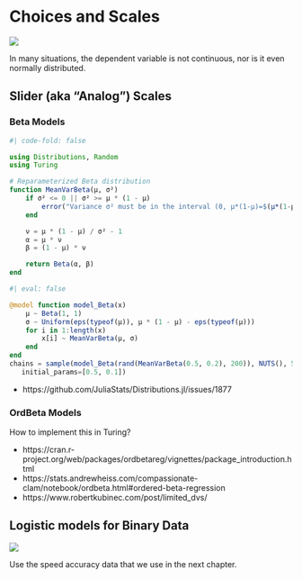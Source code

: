 # Choices and Scales

![](https://img.shields.io/badge/status-not_started-red)

In many situations, the dependent variable is not continuous, nor is it even normally distributed.

## Slider (aka "Analog") Scales 

### Beta Models 

```julia
#| code-fold: false

using Distributions, Random
using Turing

# Reparameterized Beta distribution
function MeanVarBeta(μ, σ²)
    if σ² <= 0 || σ² >= μ * (1 - μ)
        error("Variance σ² must be in the interval (0, μ*(1-μ)=$(μ*(1-μ))).")
    end

    ν = μ * (1 - μ) / σ² - 1
    α = μ * ν
    β = (1 - μ) * ν

    return Beta(α, β)
end
```

```julia
#| eval: false

@model function model_Beta(x)
    μ ~ Beta(1, 1)
    σ ~ Uniform(eps(typeof(μ)), μ * (1 - μ) - eps(typeof(μ)))
    for i in 1:length(x)
        x[i] ~ MeanVarBeta(μ, σ)
    end
end
chains = sample(model_Beta(rand(MeanVarBeta(0.5, 0.2), 200)), NUTS(), 500; 
   initial_params=[0.5, 0.1])
```

- https://github.com/JuliaStats/Distributions.jl/issues/1877


###  OrdBeta Models

How to implement this in Turing?

- https://cran.r-project.org/web/packages/ordbetareg/vignettes/package_introduction.html
- https://stats.andrewheiss.com/compassionate-clam/notebook/ordbeta.html#ordered-beta-regression
- https://www.robertkubinec.com/post/limited_dvs/


## Logistic models for Binary Data

![](https://img.shields.io/badge/status-good_for_contributing-blue)


Use the speed accuracy data that we use in the next chapter.